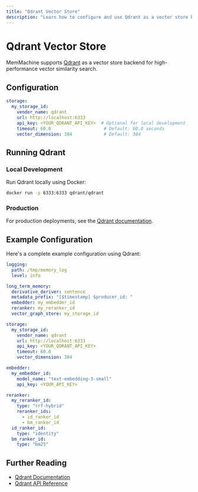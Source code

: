 ```yaml
---
title: "Qdrant Vector Store"
description: "Learn how to configure and use Qdrant as a vector store backend for MemMachine"
---
```


# Qdrant Vector Store

MemMachine supports [Qdrant](https://qdrant.tech/) as a vector store backend for high-performance vector similarity search.

## Configuration

```yaml
storage:
  my_storage_id:
    vendor_name: qdrant
    url: http://localhost:6333
    api_key: <YOUR_QDRANT_API_KEY>  # Optional for local development
    timeout: 60.0                    # Default: 60.0 seconds
    vector_dimension: 384            # Default: 384
```

## Running Qdrant

### Local Development

Run Qdrant locally using Docker:

```bash
docker run -p 6333:6333 qdrant/qdrant
```

### Production

For production deployments, see the [Qdrant documentation](https://qdrant.tech/documentation/quick-start/).

## Example Configuration

Here's a complete example configuration using Qdrant:

```yaml
logging:
  path: /tmp/memory_log
  level: info

long_term_memory:
  derivative_deriver: sentence
  metadata_prefix: "[$timestamp] $producer_id: "
  embedder: my_embedder_id
  reranker: my_reranker_id
  vector_graph_store: my_storage_id

storage:
  my_storage_id:
    vendor_name: qdrant
    url: http://localhost:6333
    api_key: <YOUR_QDRANT_API_KEY>
    timeout: 60.0
    vector_dimension: 384

embedder:
  my_embedder_id:
    model_name: "text-embedding-3-small"
    api_key: <YOUR_API_KEY>

reranker:
  my_reranker_id:
    type: "rrf-hybrid"
    reranker_ids:
      - id_ranker_id
      - bm_ranker_id
  id_ranker_id:
    type: "identity"
  bm_ranker_id:
    type: "bm25"
```

## Further Reading

- [Qdrant Documentation](https://qdrant.tech/documentation/)
- [Qdrant API Reference](https://api.qdrant.tech/)
